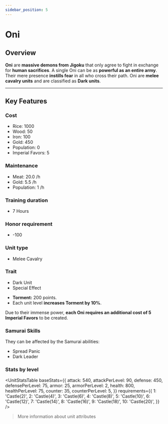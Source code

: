```yaml
---
sidebar_position: 5
---
```



# Oni

## Overview

**Oni** are **massive demons from Jigoku** that only agree to fight in exchange for **human sacrifices**. A single Oni can be as **powerful as an entire army**. Their mere presence **instills fear** in all who cross their path. Oni are **melee cavalry units** and are classified as **Dark units**.

---

## Key Features

### Cost
- Rice: 1000  
- Wood: 50  
- Iron: 100  
- Gold: 450  
- Population: 0  
- Imperial Favors: 5

### Maintenance
- Meat: 20.0 /h  
- Gold: 5.5 /h  
- Population: 1 /h

### Training duration
- 7 Hours

### Honor requirement
- -100

### Unit type
- <Link to="../#melee-cavalry">Melee Cavalry</Link>

### Trait
- <Link to="../#dark-units-1">Dark Unit</Link>  
- <Link to="../#special-effects">Special Effect</Link>

<Admonition type="tip" title="Special Effect – Embrace of Shadows">
  <ul>
    <li><strong>Torment:</strong> 200 points.</li>
    <li>Each unit level <strong>increases Torment by 10%</strong>.</li>
  </ul>
</Admonition>

<Admonition type="note">
  Due to their immense power, <strong>each Oni requires an additional cost of 5 Imperial Favors</strong> to be created.
</Admonition>

### Samurai Skills  
They can be affected by the Samurai abilities:  
- <Link to="../../samurais/reasoning-skills#spread-panic">Spread Panic</Link>  
- <Link to="../../samurais/charisma-skills#dark-leader">Dark Leader</Link>

### Stats by level

<UnitStatsTable
  baseStats={{
    attack: 540,
    attackPerLevel: 90,
    defense: 450,
    defensePerLevel: 75,
    armor: 25,
    armorPerLevel: 2,
    health: 800,
    healthPerLevel: 75,
    counter: 35,
    counterPerLevel: 5,
  }}
  requirements={{
    1: 'Castle(2)',
    2: 'Castle(4)',
    3: 'Castle(6)',
    4: 'Castle(8)',
    5: 'Castle(10)',
    6: 'Castle(12)',
    7: 'Castle(14)',
    8: 'Castle(16)',
    9: 'Castle(18)',
    10: 'Castle(20)',
  }}
/>

> <Link to="../#attributes">More information about unit attributes</Link>
